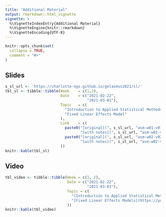 ```yaml
---
title: "Additional Material"
output: rmarkdown::html_vignette
vignette: >
  %\VignetteIndexEntry{Additional Material}
  %\VignetteEngine{knitr::rmarkdown}
  %\VignetteEncoding{UTF-8}
---
```


```r
knitr::opts_chunk$set(
  collapse = TRUE,
  comment = "#>"
)
```

## Slides

```r
s_sl_url <- 'https://charlotte-ngs.github.io/gelasmss2021/sl/'
tbl_sl <- tibble::tibble(Week    = c(1,2),
                         Date    = c("2021-02-22",
                                     "2021-03-01"),
                         Topic   = c(
                           "Introduction to Applied Statistical Methods",
                           "Fixed Linear Effects Model"
                         ),
                         Link    = c(
                           paste0("[original](", s_sl_url, "asm-w01-v01-intro.pdf) | ", 
                                  "[with notes](", s_sl_url, "asm-w01-v01-intro_with_notes.pdf)", collapse = ''),
                           paste0("[original](", s_sl_url, "asm-w02-v02-flem.pdf) | ", 
                                  "[with notes](", s_sl_url, "asm-w02-v02-flem_with_notes.pdf", collapse = '')
                         ))
knitr::kable(tbl_sl)
```


## Video

```r
tbl_video <- tibble::tibble(Week = c(1, 2),
                            Date = c("2021-02-22",
                                     "2021-03-01"),
                            Topic = c(
                              "[Introduction to Applied Statistical Methods](https://youtu.be/wMHUiDgAUI8)",
                              "[Fixed Linear Effects Models](https://youtu.be/uBhibtFV964)"
                            ))
knitr::kable(tbl_video)
```

